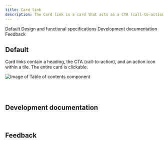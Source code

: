 ```yaml
---
title: Card link
description: The Card link is a card that acts as a CTA (call-to-action), typically used at the end of a section of a page.
---
```

    

<ComponentDescription name="Card link" type="ui" />

<AnchorLinks>

<AnchorLink>Default</AnchorLink>
<AnchorLink>Design and functional specifications</AnchorLink>
<AnchorLink>Development documentation</AnchorLink>
<AnchorLink>Feedback</AnchorLink>

</AnchorLinks>

## Default

Card links contain a heading, the CTA (call-to-action), and an action icon within a tile. The entire card is clickable.

<Row>
<Column colMd={8} colLg={8}>

![Image of Table of contents component](../../images/component/card-link/card-link-default.jpg)

</Column>
</Row>

<br />

<SpecLinks name="Card link" designLink="https://ibm.box.com/s/1u2m0fqdtrumog0ie2c4tfyyyn1clyj7" />

<br />

## Development documentation

<ComponentStatus name="Card link" type="ui" />

<br />

## Feedback

<ComponentFeedback />
